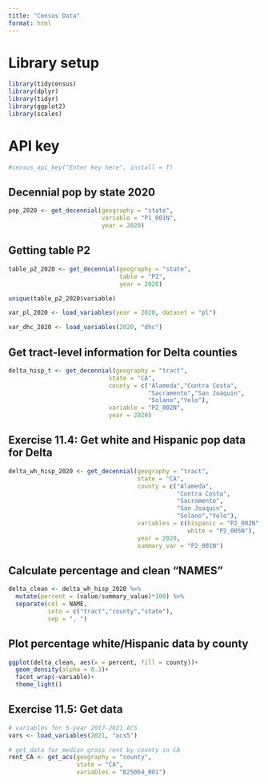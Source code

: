 ```yaml
---
title: "Census Data"
format: html
---
```


# Library setup
```r
library(tidycensus)
library(dplyr)
library(tidyr)
library(ggplot2)
library(scales)
```

# API key
```r
#census_api_key("Enter key here", install = T)
```


## Decennial pop by state 2020
```r
pop_2020 <- get_decennial(geography = "state",
                          variable = "P1_001N",
                          year = 2020)
```


## Getting table P2
```r
table_p2_2020 <- get_decennial(geography = "state",
                               table = "P2",
                               year = 2020)

unique(table_p2_2020$variable)
```
```r
var_pl_2020 <- load_variables(year = 2020, dataset = "pl")

var_dhc_2020 <- load_variables(2020, "dhc")
```


## Get tract-level information for Delta counties 
```r
delta_hisp_t <- get_decennial(geography = "tract",
                            state = "CA",
                            county = c("Alameda","Contra Costa",
                                       "Sacramento","San Joaquin",
                                       "Solano","Yolo"),
                            variable = "P2_002N",
                            year = 2020)
```


## Exercise 11.4: Get white and Hispanic pop data for Delta 
```r
delta_wh_hisp_2020 <- get_decennial(geography = "tract",
                                    state = "CA",
                                    county = c("Alameda",
                                               "Contra Costa",
                                               "Sacramento",
                                               "San Joaquin",
                                               "Solano","Yolo"),
                                    variables = c(hispanic = "P2_002N",
                                                  white = "P2_005N"),
                                    year = 2020,
                                    summary_var = "P2_001N")
```

## Calculate percentage and clean "NAMES"
```r
delta_clean <- delta_wh_hisp_2020 %>% 
  mutate(percent = (value/summary_value)*100) %>% 
  separate(col = NAME,
           into = c("tract","county","state"),
           sep = ", ")
```

## Plot percentage white/Hispanic data by county
```r
ggplot(delta_clean, aes(x = percent, fill = county))+
  geom_density(alpha = 0.3)+
  facet_wrap(~variable)+
  theme_light()
```


## Exercise 11.5: Get data
```r
# variables for 5-year 2017-2021 ACS
vars <- load_variables(2021, "acs5")

# get data for median gross rent by county in CA
rent_CA <- get_acs(geography = "county",
                   state = "CA",
                   variables = "B25064_001")
```

